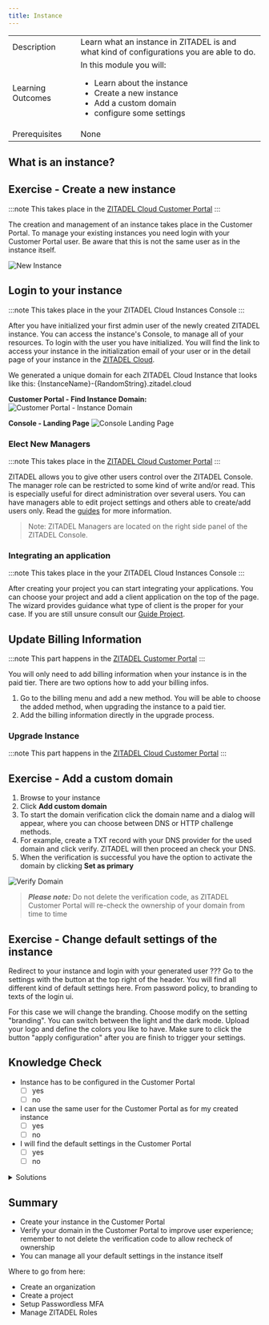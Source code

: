 ```yaml
---
title: Instance
---
```



| | |
| --- | --- |
| Description | Learn what an instance in ZITADEL is and what kind of configurations you are able to do. |
| Learning Outcomes | In this module you will: <ul><li>Learn about the instance</li><li>Create a new instance</li><li>Add a custom domain</li><li>configure some settings</li></ul> |
|Prerequisites|None|

## What is an instance?


<InstanceDescription name="InstanceDescription" />

## Exercise - Create a new instance

:::note
This takes place in the [ZITADEL Cloud Customer Portal](https://zitadel.cloud)
:::

The creation and management of an instance takes place in the Customer Portal.
To manage your existing instances you need login with your Customer Portal user. Be aware that this is not the same user as in the instance itself.

![New Instance](/img/manuals/portal/customer_portal_new_instance.gif)

## Login to your instance

:::note
This takes place in the your ZITADEL Cloud Instances Console
:::

After you have initialized your first admin user of the newly created ZITADEL instance. You can access the instance's Console, to manage all of your resources.
To login with the user you have initialized. You will find the link to access your instance in the initialization email of your user or in the detail page of your instance in the [ZITADEL Cloud](https://zitadel.cloud).

We generated a unique domain for each ZITADEL Cloud Instance that looks like this: {InstanceName}-{RandomString}.zitadel.cloud

**Customer Portal - Find Instance Domain:**
![Customer Portal - Instance Domain](/img/manuals/portal/portal_instance_detail_domain.png)

**Console - Landing Page**
![Console Landing Page](/img/console_dashboard.png)

### Elect New Managers

:::note
This takes place in the [ZITADEL Cloud Customer Portal](https://zitadel.cloud)
:::

ZITADEL allows you to give other users control over the ZITADEL Console. The manager role can be restricted to some kind of write and/or read. This is especially useful for direct administration over several users. You can have managers able to edit project settings and others able to create/add users only.
Read the [guides](../overview) for more information.

> Note: ZITADEL Managers are located on the right side panel of the ZITADEL Console.

### Integrating an application

:::note
This takes place in the your ZITADEL Cloud Instances Console
:::

After creating your project you can start integrating your applications.
You can choose your project and add a client application on the top of the page.
The wizard provides guidance what type of client is the proper for your case. If you are still unsure consult our [Guide Project](projects).

## Update Billing Information

:::note
This part happens in the [ZITADEL Customer Portal](https://zitadel.cloud)
:::

You will only need to add billing information when your instance is in the paid tier. There are two options how to add your billing infos.
1. Go to the billing menu and add a new method. You will be able to choose the added method, when upgrading the instance to a paid tier.
2. Add the billing information directly in the upgrade process.

### Upgrade Instance

:::note
This part happens in the [ZITADEL Cloud Customer Portal](https://zitadel.cloud)
:::


<UpgradeInstanceDescription name="UpgradeInstanceDescription" />


## Exercise - Add a custom domain

1. Browse to your instance
2. Click **Add custom domain**
3. To start the domain verification click the domain name and a dialog will appear, where you can choose between DNS or HTTP challenge methods.
4. For example, create a TXT record with your DNS provider for the used domain and click verify. ZITADEL will then proceed an check your DNS.
5. When the verification is successful you have the option to activate the domain by clicking **Set as primary**

![Verify Domain](/img/console_verify_domain.gif)

> **_Please note:_** Do not delete the verification code, as ZITADEL Customer Portal will re-check the ownership of your domain from time to time

## Exercise - Change default settings of the instance

Redirect to your instance and login with your generated user ???
Go to the settings with the button at the top right of the header.
You will find all different kind of default settings here.
From password policy, to branding to texts of the login ui.

For this case we will change the branding.
Choose modify on the setting "branding".
You can switch between the light and the dark mode. Upload your logo and define the colors you like to have.
Make sure to click the button "apply configuration" after you are finish to trigger your settings.

## Knowledge Check

* Instance has to be configured in the Customer Portal
    - [ ] yes
    - [ ] no
* I can use the same user for the Customer Portal as for my created instance
    - [ ] yes
    - [ ] no
* I will find the default settings in the Customer Portal
    - [ ] yes
    - [ ] no

<details>
    <summary>
        Solutions
    </summary>

* Users exist only within projects or clients
    - [x] yes
    - [ ] no
* I can use the same user for the Customer Portal as for my created instance
    - [ ] yes
    - [x] no (Due to separation of concern you will not be able to use the same user for both)
* I will find the default settings in the Customer Portal
    - [ ] yes
    - [x] no (The default settings are after login to you instance on the settings page)

</details>

## Summary

* Create your instance in the Customer Portal
* Verify your domain in the Customer Portal to improve user experience; remember to not delete the verification code to allow recheck of ownership
* You can manage all your default settings in the instance itself

Where to go from here:

* Create an organization
* Create a project
* Setup Passwordless MFA
* Manage ZITADEL Roles
